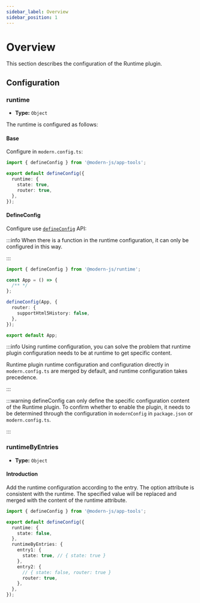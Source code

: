 ```yaml
---
sidebar_label: Overview
sidebar_position: 1
---
```


# Overview

This section describes the configuration of the Runtime plugin.

## Configuration

### runtime

- **Type:** `Object`

The runtime is configured as follows:

#### Base

Configure in `modern.config.ts`:

```ts title="modern.config.ts"
import { defineConfig } from '@modern-js/app-tools';

export default defineConfig({
  runtime: {
    state: true,
    router: true,
  },
});
```

#### DefineConfig

Configure use [`defineConfig`](/apis/app/runtime/app/define-config) API:

:::info
When there is a function in the runtime configuration, it can only be configured in this way.

:::

```ts title="src/App.tsx"
import { defineConfig } from '@modern-js/runtime';

const App = () => {
  /** */
};

defineConfig(App, {
  router: {
    supportHtml5History: false,
  },
});

export default App;
```

:::info
Using runtime configuration, you can solve the problem that runtime plugin configuration needs to be at runtime to get specific content.

Runtime plugin runtime configuration and configuration directly in `modern.config.ts` are merged by default, and runtime configuration takes precedence.

:::

:::warning
defineConfig can only define the specific configuration content of the Runtime plugin. To confirm whether to enable the plugin, it needs to be determined through the configuration in `modernConfig` in `package.json` or `modern.config.ts`.

:::

### runtimeByEntries

- **Type:** `Object`

#### Introduction

Add the runtime configuration according to the entry. The option attribute is consistent with the runtime. The specified value will be replaced and merged with the content of the runtime attribute.

```ts title="modern.config.ts"
import { defineConfig } from '@modern-js/app-tools';

export default defineConfig({
  runtime: {
    state: false,
  },
  runtimeByEntries: {
    entry1: {
      state: true, // { state: true }
    },
    entry2: {
      // { state: false, router: true }
      router: true,
    },
  },
});
```
